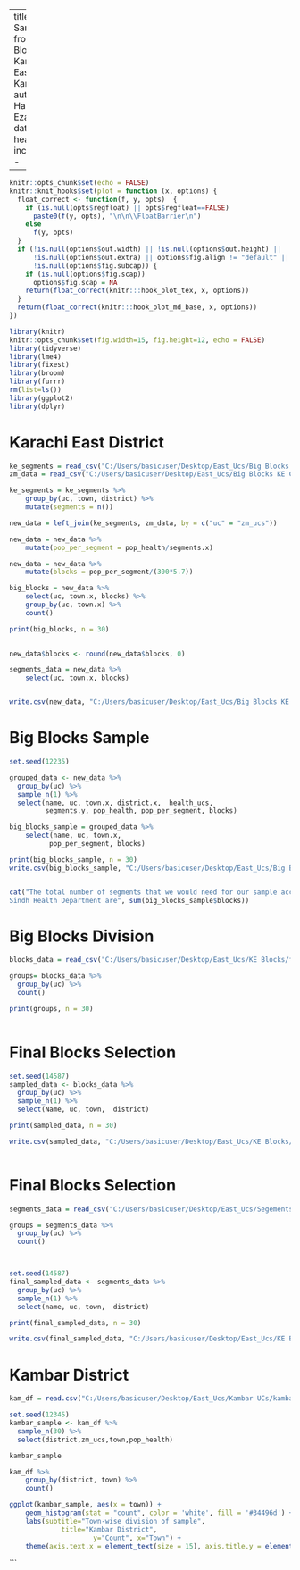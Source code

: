 
---
title: Sampling from Big Blocks - Karachi East and Kambar
author: Hammad Ezad
date: \today
header-includes:
  - \usepackage{placeins}
output: pdf_document

---

```r
knitr::opts_chunk$set(echo = FALSE)
knitr::knit_hooks$set(plot = function (x, options) {
  float_correct <- function(f, y, opts)  {
    if (is.null(opts$regfloat) || opts$regfloat==FALSE)
      paste0(f(y, opts), "\n\n\\FloatBarrier\n")
    else
      f(y, opts)
  }
  if (!is.null(options$out.width) || !is.null(options$out.height) ||
      !is.null(options$out.extra) || options$fig.align != "default" ||
      !is.null(options$fig.subcap)) {
    if (is.null(options$fig.scap))
      options$fig.scap = NA
    return(float_correct(knitr:::hook_plot_tex, x, options))
  }
  return(float_correct(knitr:::hook_plot_md_base, x, options))
})
```



```r
library(knitr)
knitr::opts_chunk$set(fig.width=15, fig.height=12, echo = FALSE) 
library(tidyverse)
library(lme4)
library(fixest)
library(broom)
library(furrr)
rm(list=ls())
library(ggplot2)
library(dplyr)
```



# Karachi East District
```r

ke_segments = read_csv("C:/Users/basicuser/Desktop/East_Ucs/Big Blocks KE CSV/ke_big_block.csv")
zm_data = read_csv("C:/Users/basicuser/Desktop/East_Ucs/Big Blocks KE CSV/zm_data.csv")

ke_segments = ke_segments %>%
    group_by(uc, town, district) %>% 
    mutate(segments = n())

new_data = left_join(ke_segments, zm_data, by = c("uc" = "zm_ucs"))

new_data = new_data %>%
    mutate(pop_per_segment = pop_health/segments.x)

new_data = new_data %>%
    mutate(blocks = pop_per_segment/(300*5.7))

big_blocks = new_data %>%
    select(uc, town.x, blocks) %>%
    group_by(uc, town.x) %>%
    count()

print(big_blocks, n = 30)
    

new_data$blocks <- round(new_data$blocks, 0)

segments_data = new_data %>%
    select(uc, town.x, blocks)


write.csv(new_data, "C:/Users/basicuser/Desktop/East_Ucs/Big Blocks KE CSV/new_data.csv")


```



\newpage
# Big Blocks Sample

```r


set.seed(12235)

grouped_data <- new_data %>% 
  group_by(uc) %>%  
  sample_n(1) %>% 
  select(name, uc, town.x, district.x,  health_ucs,
         segments.y, pop_health, pop_per_segment, blocks)

big_blocks_sample = grouped_data %>%
    select(name, uc, town.x,
          pop_per_segment, blocks)

print(big_blocks_sample, n = 30)
write.csv(big_blocks_sample, "C:/Users/basicuser/Desktop/East_Ucs/Big Blocks KE CSV/big_blocks_sample.csv")


cat("The total number of segments that we would need for our sample according to the 
Sindh Health Department are", sum(big_blocks_sample$blocks))

```
\newpage
# Big Blocks Division

```r


blocks_data = read_csv("C:/Users/basicuser/Desktop/East_Ucs/KE Blocks/final_blocks.csv")

groups= blocks_data %>% 
  group_by(uc) %>% 
  count()

print(groups, n = 30)



```
\newpage
# Final Blocks Selection
```r

set.seed(14587)
sampled_data <- blocks_data %>% 
  group_by(uc) %>%  
  sample_n(1) %>% 
  select(Name, uc, town,  district)

print(sampled_data, n = 30)

write.csv(sampled_data, "C:/Users/basicuser/Desktop/East_Ucs/KE Blocks/sampled_blocks.csv")



```

\newpage
# Final Blocks Selection
```r

segments_data = read_csv("C:/Users/basicuser/Desktop/East_Ucs/Segements/SEGMENT/csv.csv")

groups = segments_data %>% 
  group_by(uc) %>% 
  count()



set.seed(14587)
final_sampled_data <- segments_data %>% 
  group_by(uc) %>%  
  sample_n(1) %>% 
  select(name, uc, town,  district)

print(final_sampled_data, n = 30)

write.csv(final_sampled_data, "C:/Users/basicuser/Desktop/East_Ucs/KE Blocks/final_sampled_blocks.csv")


```



\newpage
# Kambar District


```r


kam_df = read.csv("C:/Users/basicuser/Desktop/East_Ucs/Kambar UCs/kambar_ucs.csv")

set.seed(12345)
kambar_sample <- kam_df %>% 
  sample_n(30) %>% 
  select(district,zm_ucs,town,pop_health)

kambar_sample

```
\newpage


```r

kam_df %>%
    group_by(district, town) %>% 
    count()

ggplot(kambar_sample, aes(x = town)) + 
    geom_histogram(stat = "count", color = 'white', fill = '#34496d') +
    labs(subtitle="Town-wise division of sample",
             title="Kambar District",
                     y="Count", x="Town") + 
    theme(axis.text.x = element_text(size = 15), axis.title.y = element_text(size = 20), axis.text.y = element_text(size = 15), axis.title.x = element_text(size = 20), plot.title = element_text(size = 30), plot.subtitle = element_text(size = 20))

```


```